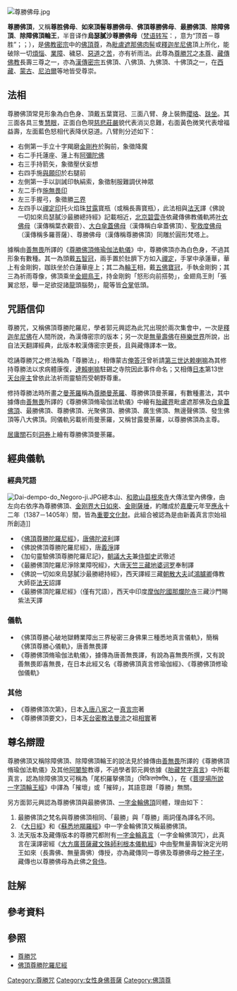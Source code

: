 [[File:尊勝佛母.jpg|thumb]]
{{藏传佛教}}{{汉传密宗}}

'''尊勝佛頂'''，又稱'''尊胜佛母'''、'''如來頂髻尊勝佛母'''、'''佛頂尊勝佛母'''、'''最勝佛頂'''{{R|故宮}}{{R|佛教百科1}}、'''除障佛頂'''{{R|軌儀1}}、'''除障佛頂輪王'''{{R|軌儀2}}{{NoteTag|除障佛頂、除障佛頂輪王二名在學界有爭議，詳見[[#尊名辯證|#尊名辯證]]}}，半音译作'''烏瑟膩沙尊勝佛母'''（[[IAST|梵语转写]]：'''{{IAST|Uṣṇīṣa-vijayā}}'''，意为“顶首－尊胜”；{{Bo|z=གཙུག་གཏོར་རྣམ་རྒྱལ་མ།|w=gtsug tor rnam rgyal ma|t=Tsuktor Namgyelma}}；{{Lang-mn|Бизьяа, Намжилмаа, Жүгдэрнамжилмаа}}），是[[佛教|佛教]][[密宗|密宗]]中的[[佛頂尊|佛頂尊]]，為[[毗盧遮那佛|毗盧遮那佛]][[肉髻|肉髻]]{{R|故宮}}或[[釋迦牟尼佛|釋迦牟尼佛]]頂上{{R|軌儀1}}所化，能破除一切[[煩惱_(佛教)|煩惱]]、[[業障|業障]]、穢惡、[[惡道|惡道]]之[[苦_(佛教)|苦]]，亦有祈雨法。此尊為[[尊勝咒|尊勝咒]]之[[本尊|本尊]]{{R|佛學1}}、[[藏傳佛教|藏傳佛教]]長壽三尊之一{{NoteTag|又稱三長壽佛，另二尊為無量壽佛（又稱[[無量壽決定光明王如來|聖無量壽智決定光明王如來]]、[[長壽佛|長壽佛]]{{R|佛教百科1}}）、[[多羅菩薩#白多羅菩薩（白度母）|白度母]]（白多羅菩薩）。{{R|故宮}}}}，亦為[[漢傳密宗|漢傳密宗]]五佛頂、八佛頂、九佛頂、十佛頂之一{{R|軌儀1}}{{R|佛光1}}{{NoteTag|雖尊勝佛頂是否為除障佛頂尚有爭議，但由於最勝佛頂與除障佛頂同屬五佛頂之一，故此處仍援引同時包含兩者的相關記載。}}，在[[西藏|西藏]]、[[蒙古|蒙古]]、[[尼泊爾|尼泊爾]]{{R|美術圖說4}}等地皆受尊崇。{{R|故宮}}{{R|美術圖說1}}

== 法相 ==
尊勝佛頂常見形象為白色身、頂戴五葉寶冠、三面八臂、身上裝飾[[瓔珞|瓔珞]]、[[趺坐|趺坐]]。其三面各具三隻[[慧眼|慧眼]]，正面白色現[[慈悲|慈悲]][[莊嚴_(佛教)|莊嚴]]貌代表消災息難，右面黃色微笑代表增福益壽，左面藍色怒相代表降伏惡道。八臂則分述如下：
* 右側第一手立十字羯磨[[金剛杵|金剛杵]]於胸前，象徵降魔
* 右二手托蓮座、蓮上有[[阿彌陀佛|阿彌陀佛]]
* 右三手持箭矢，象徵壓伏妄想
* 右四手施[[與願印|與願印]]於右腿前
* 左側第一手以訓誡印執絹索，象徵制服難調伏神眾
* 左二手作[[施無畏印|施無畏印]]
* 左三手握弓，象徵勝[[三界_(佛教)|三界]]
* 左四手以[[禪定印|禪定印]]托火焰珠[[甘露|甘露]]寶瓶（或稱長壽寶瓶）{{R|故宮}}{{R|美術圖說1}}{{R|美術圖說2}}{{R|美術圖說3}}，此法相與[[法天|法天]]譯《佛說一切如來烏瑟膩沙最勝總持經》記載相近{{R|總持經}}，[[碧云寺_(北京市)|北京碧雲寺]]依藏傳佛教儀軌將[[叶衣佛母|叶衣佛母]]（漢傳稱葉衣觀音）、[[大白傘蓋佛母|大白傘蓋佛母]]（漢傳稱白傘蓋佛頂）、[[聖救度佛母|聖救度佛母]]（漢傳稱多羅菩薩）、尊勝佛母（漢傳稱尊勝佛頂）同雕於圓形梵塔上{{R|佛教百科2}}。

據稱由[[善無畏|善無畏]]所譯{{R|佛教百科3}}的《[[尊勝佛頂脩瑜伽法軌儀|尊勝佛頂脩瑜伽法軌儀]]》中，尊勝佛頂亦為白色身，不過其形象有數種。其一為頭戴[[五智冠|五智冠]]，兩手置於肚臍下方如入[[禪定|禪定]]，手掌中承蓮華，華上有金剛鉤，跏趺坐於白蓮華座上{{R|軌儀2}}；其二為[[轉輪王|輪王]]相，戴[[五佛冠|五佛寶冠]]，手執金剛鉤{{R|軌儀1}}；其三為祈雨尊像，佛頂乘坐[[迦楼罗|金翅鳥王]]，持金剛鉤「怒形向前搭勢」，金翅鳥王則「張翼忿怒，舉一足欲捉諸[[那伽#佛教中的那伽|龍]]頭腦勢」，龍等皆[[合掌|合掌]]低頭{{R|軌儀3}}。

== 咒語信仰 ==
{{Main|尊勝咒}}
尊勝咒，又稱佛頂尊勝陀羅尼，學者郭元興認為此咒出現於兩次集會中，一次是[[釋迦牟尼佛|釋迦牟尼佛]]在人間所說，為漢傳密宗的版本；另一次是[[無量壽佛|無量壽佛]]在[[極樂世界|極樂世界]]所說，出自法天翻譯經典，此版本較漢傳密宗更長，且與藏傳譯本一致。{{R|佛教百科1}}

唸誦尊勝咒之修法稱為「尊勝法」，相傳蒙古[[俺答汗|俺答汗]]曾祈請[[第三世达赖喇嘛|第三世达赖喇嘛]]為其修持尊勝法以求病體康復，[[達賴喇嘛|達賴喇嘛]]駐錫之寺院{{Internal_link_helper/en|達蘭薩拉尊勝寺|Namgyal Monastery}}因此事件命名{{R|Bryant Wheel}}；又相傳[[日本|日本]]第13世[[天台座主|天台座主]]{{Internal_link_helper/ja|尊意}}曾依此法祈雨靈驗而受朝野尊重。{{R|佛光3}}

修持尊勝法時所畫之[[曼荼羅|曼荼羅]]稱為[[尊勝曼荼羅|尊勝曼荼羅]]、尊勝佛頂曼荼羅，有數種畫法，其中據傳由[[善無畏|善無畏]]所譯{{R|佛教百科3}}的《尊勝佛頂脩瑜伽法軌儀》中繪有[[胎藏界|胎藏界]]毗盧遮那佛及[[白傘蓋佛頂|白傘蓋佛頂]]、最勝佛頂、尊勝佛頂、光聚佛頂、勝佛頂、廣生佛頂、無邊聲佛頂、發生佛頂等八大佛頂{{R|佛光3}}{{R|佛光4}}。同儀軌另載祈雨曼荼羅，又稱甘露曼荼羅，以尊勝佛頂為主尊{{R|軌儀3}}。{{R|佛光4}}

[[居庸關|居庸關]]石刻[[洞券|洞券]]上繪有尊勝佛頂曼荼羅。{{R|佛光5}}

== 經典儀軌 ==
=== 經典咒語 ===
[[File:Dai-dempo-do_Negoro-ji.JPG|thumb]]總本山、[[和歌山县|和歌山县]][[根來寺|根來寺]]大傳法堂內佛像，由左向右依序為尊勝佛頂、[[金刚界|金刚界]][[大日如來|大日如來]]、[[金剛薩埵|金剛薩埵]]，約雕成於[[嘉慶_(日本)|嘉慶]]元年至[[應永|應永]]十二年（1387－1405年）間，皆為[[重要文化財|重要文化財]]。此組合被認為是由新義真言宗始祖{{Internal_link_helper/ja|覚鑁}}所創造{{R|文化遺產}}]]
* 《[[佛頂尊勝陀羅尼經|佛頂尊勝陀羅尼經]]》，[[唐朝|唐]][[佛陀波利|佛陀波利]]譯
* 《佛說佛頂尊勝陀羅尼經》，唐[[義淨|義淨]]譯
* 《加句靈驗佛頂尊勝陀羅尼記》，[[朝議大夫|朝議大夫]]兼[[侍御史|侍御史]]武徹述
* 《最勝佛頂陀羅尼淨除業障呪經》，大唐[[天竺|天竺]][[三藏|三藏]][[地婆诃罗|地婆诃罗]]奉制譯
* 《佛說一切如來烏瑟膩沙最勝總持經》，西天譯經三藏[[朝散大夫|朝散大夫]]試[[鴻臚卿|鴻臚卿]]傳教大師臣[[法天|法天]]詔譯
* 《最勝佛頂陀羅尼經》（僅有咒語），西天中印度[[摩伽陀國|摩伽陀國]][[那爛陀寺|那爛陀寺]]三藏沙門賜紫法天譯

=== 儀軌 ===
* 《佛頂尊勝心破地獄轉業障出三界秘密三身佛果三種悉地真言儀軌》，簡稱《佛頂尊勝心儀軌》，唐善無畏譯{{R|佛學2}}
* 《尊勝佛頂脩瑜伽法軌儀》，據傳為唐善無畏譯，有說為喜無畏所撰，又有說善無畏即喜無畏，在日本此經又名《尊勝佛頂真言修瑜伽經》、《尊勝佛頂修瑜伽儀軌》{{R|佛光6}}

=== 其他 ===
* 《尊勝佛頂次第》，日本[[入唐八家|入唐八家]]之一[[真言宗|真言宗]]{{Internal_link_helper/ja|常曉}}著{{R|佛光2}}
* 《尊勝佛頂要文》，日本[[天台密教|天台密教]][[法曼流|法曼流]]之祖[[相實|相實]]著{{R|佛教百科4}}

== 尊名辯證 ==
尊勝佛頂又稱除障佛頂、除障佛頂輪王的說法見於據傳由[[善無畏|善無畏]]所譯的《尊勝佛頂脩瑜伽法軌儀》{{R|軌儀1}}{{R|軌儀2}}{{R|佛教百科3}}及其他[[阿闍黎|阿闍黎]]教導，不過學者郭元興依據《[[胎藏梵字真言|胎藏梵字真言]]》中所載真言，認為除障佛頂又可稱為「尾枳羅拏佛頂」（विकिरणोष्णीष、{{IAST|vikiraṇoṣṇīṣa}}{{R|佛光7}}），在《[[菩提場所說一字頂輪王經|菩提場所說一字頂輪王經]]》中譯為「摧壞」或「摧碎」，其語意跟「尊勝」無關。{{R|佛教百科1}}

另方面郭元興認為尊勝佛頂與最勝佛頂、[[一字金輪佛頂|一字金輪佛頂]]同體，理由如下：
# 最勝佛頂之梵名{{IAST|Uṣṇīṣa-vijayā}}與尊勝佛頂相同、「最勝」與「尊勝」兩詞僅為譯名不同。
# 《[[大日經|大日經]]》和《[[蘇悉地羯羅經|蘇悉地羯羅經]]》中一字金輪佛頂又稱最勝佛頂。
# 法天版本及藏傳版本的尊勝咒都附有[[一字金輪真言|一字金輪真言]]（一字金輪佛頂咒），此真言在漢譯密經《[[大方廣菩薩藏文殊師利根本儀軌經|大方廣菩薩藏文殊師利根本儀軌經]]》中由聖無量壽智決定光明王如來（長壽佛、無量壽佛）傳授，亦為藏傳同一尊佛及尊勝佛母之[[种子字|种子字]]，藏傳也以尊勝佛母為此佛之[[脅侍|脅侍]]。{{R|佛教百科1}}

== 註解 ==
{{NoteFoot}}

== 參考資料 ==
{{Reflist|refs=

<ref name="軌儀1">{{Cite book|author=[[善無畏|善無畏]]|date=1988|title=大灌頂曼荼羅品第八|work=《[[大正新脩大藏經|大正新脩大藏經]]第19冊密教部二‧尊勝佛頂脩瑜伽法軌儀卷下》|url=https://cbetaonline.dila.edu.tw/zh/T0973_002|pages=頁378|quote=一切佛頂中尊勝佛頂能除一切煩惱業障故。號為尊勝佛頂心。亦名除障佛頂……爾時世尊慈悲愍念。便入除障[[三摩地|三摩地]]。從如來頂上發生惹耶三摩地。狀若輪王之像。白色首戴五佛寶冠。手執金剛鉤。項背[[圓光|圓光]]。通身如車輪狀。暉曜赫奕。現此三摩地時。十方世界六種震動。十方世界一切[[地獄_(佛教)|地獄]][[六趣|六趣]]眾生應墮惡道者。皆悉滅除一切惡業不復受。若便得生[[天_(佛教)|天]]及十方[[淨土|清淨國土]]。為此善住天子七返惡道之身一時消滅。是故號為除障佛頂輪王。即是五佛頂輪王之一數。并通三佛頂八大頂輪王也。|dead-url=no|location=東京|publisher=大藏出版株式會社|language=zh-tw|access-date=2021-01-23}}</ref>

<ref name="軌儀2">{{Cite book|author=善無畏譯|date=1988|title=尊勝佛頂真言修瑜伽畫像品第七|work=《[[大正新脩大藏經|大正新脩大藏經]]第19冊密教部二‧尊勝佛頂脩瑜伽法軌儀卷上》|url=https://cbetaonline.dila.edu.tw/zh/T0973_001|pages=頁376|quote=左圓明中畫白傘蓋佛頂輪王……其身光及頭光。如五色車輪形。……尊勝佛頂。亦名除障佛頂輪王。於蓮華臺上結跏趺坐白肉色。兩手臍下如入禪定。掌中承蓮華。於蓮華上金剛鉤。如上頂輪王等。種種光明五智冠等。一依瑜伽圖。皆於白蓮華座結跏趺坐。|dead-url=no|location=東京|publisher=大藏出版株式會社|language=zh-tw|access-date=2021-01-23}}</ref>

<ref name="軌儀3">{{Cite book|author=善無畏譯|date=1988|title=尊勝真言修瑜伽祈雨法品第十一|work=《[[大正新脩大藏經|大正新脩大藏經]]第19冊密教部二‧尊勝佛頂脩瑜伽法軌儀卷下》|url=https://cbetaonline.dila.edu.tw/zh/T0973_002|pages=頁381|quote=中心畫尊勝佛頂輪王乘金翅鳥王為座。張翼忿怒舉一足欲捉諸龍頭腦勢。其龍等皆合掌低頭。其本尊把金剛鉤。怒形向前搭勢。|dead-url=no|location=東京|publisher=大藏出版株式會社|language=zh-tw|access-date=2021-01-23}}</ref>

<ref name="佛學1">{{Cite wikisource|editor=[[丁福保|丁福保]]|chapter=尊勝佛頂|wslink=佛學大辭典|wslanguage=zh|plaintitle=《[[佛學大辭典|佛學大辭典]]》|year=1922}}</ref>

<ref name="佛學2">{{Cite wikisource|editor=[[丁福保|丁福保]]|chapter=佛頂尊勝心儀軌|wslink=佛學大辭典|wslanguage=zh|plaintitle=《[[佛學大辭典|佛學大辭典]]》|year=1922}}</ref>

<ref name="佛教百科1">{{Cite book|author=郭元興|date=1994|title=「佛母大孔雀明王經」條目所附〈佛母大孔雀明王經之勝利〉摘錄|work=《中華佛教百科全書》|pages=|location=臺南縣永康市|publisher=中華佛教百科文獻基金會|isbn=9579982104|language=zh-tw}}</ref>

<ref name="佛教百科2">{{Cite book|author=周叔迦|date=1994|title=「碧雲寺」條目所附〈北京香山碧雲寺的雕塑〉摘錄|work=《中華佛教百科全書》|pages=|location=臺南縣永康市|publisher=中華佛教百科文獻基金會|isbn=9579982104|language=zh-tw}}</ref>

<ref name="佛教百科3">{{Cite book|author=中華佛教百科全書編輯委員會編輯；藍吉富主編|date=1994|title=善無畏|work=《中華佛教百科全書》|pages=|location=臺南縣永康市|publisher=中華佛教百科文獻基金會|isbn=9579982104|language=zh-tw}}</ref>

<ref name="佛教百科4">{{Cite book|author=中華佛教百科全書編輯委員會編輯；藍吉富主編|date=1994|title=相實|work=《中華佛教百科全書》|pages=|location=臺南縣永康市|publisher=中華佛教百科文獻基金會|isbn=9579982104|language=zh-tw}}</ref>

<ref name="佛光1">{{Cite book|author=慈怡法師主編|date=1988|title=諸佛頂|work=《佛光大辭典》|pages=|location=高雄縣大樹鄉|publisher=佛光|isbn=9789575433307|language=zh-tw}}</ref>

<ref name="佛光2">{{Cite book|author=慈怡法師主編|date=1988|title=常曉|work=《佛光大辭典》|pages=|location=高雄縣大樹鄉|publisher=佛光|isbn=9789575433307|language=zh-tw}}</ref>

<ref name="佛光3">{{Cite book|author=慈怡法師主編|date=1988|title=尊勝法|work=《佛光大辭典》|pages=|location=高雄縣大樹鄉|publisher=佛光|isbn=9789575433307|language=zh-tw}}</ref>

<ref name="佛光4">{{Cite book|author=慈怡法師主編|date=1988|title=尊勝曼荼羅|work=《佛光大辭典》|pages=|location=高雄縣大樹鄉|publisher=佛光|isbn=9789575433307|language=zh-tw}}</ref>

<ref name="佛光5">{{Cite book|author=慈怡法師主編|date=1988|title=密教美術|work=《佛光大辭典》|pages=|location=高雄縣大樹鄉|publisher=佛光|isbn=9789575433307|language=zh-tw}}</ref>

<ref name="佛光6">{{Cite book|author=慈怡法師主編|date=1988|title=尊勝佛頂修瑜伽法軌儀|work=《佛光大辭典》|pages=|location=高雄縣大樹鄉|publisher=佛光|isbn=9789575433307|language=zh-tw}}</ref>

<ref name="佛光7">{{Cite book|author=慈怡法師主編|date=1988|title=除障佛頂|work=《佛光大辭典》|pages=|location=高雄縣大樹鄉|publisher=佛光|isbn=9789575433307|language=zh-tw}}</ref>

<ref name="故宮">{{Cite url|url=https://www.npm.gov.tw/dm/buddhist/b/K3G000702N000009001.htm|title=佛頂尊勝佛母|author=|language=zh-tw|work=|date=|accessdate=2021-01-23|archive-url=https://web.archive.org/web/20200813144016/https://www.npm.gov.tw/dm/buddhist/b/K3G000702N000009001.htm|archive-date=2020-08-13|dead-url=yes}}</ref>

<ref name="美術圖說1">{{Cite book|editor=如常|date=2013-03|chapter=	
佛頂尊勝佛母像|title=《世界佛教美術圖說大辭典第11冊‧雕塑卷》|url=http://arts.fgs.org.tw/fgs_arts/tw/keyword_search_detail.php?arg=FRBJXLxQkwBsKb1rN1nS%2FkBToB%2F8bxQc3iGehhUo4wijEGCBRki9NBjH|pages=頁558|dead-url=no|location=高雄市|publisher=佛光山宗委會|isbn=9789865844110|language=zh-tw|archive-url=|archive-date=|access-date=2021-01-23}}</ref>

<ref name="美術圖說2">{{Cite book|editor=如常|date=2013-03|chapter=堆綾繡佛頂尊勝佛母像|title=《世界佛教美術圖說大辭典第18冊‧工藝卷》|url=http://arts.fgs.org.tw/fgs_arts/tw/keyword_search_detail.php?arg=QEUbWeoHwQZsKb1rN1nS80NYrx%2F8bxQc3iGehhUo4QijEGCBRki9NBjH|pages=頁243|dead-url=no|location=高雄市|publisher=佛光山宗委會|isbn=9789865844189|language=zh-tw|archive-url=|archive-date=|access-date=2021-01-23}}</ref>

<ref name="美術圖說3">{{Cite book|editor=如常|date=2013-03|chapter=貼花繡佛頂尊勝佛母像|title=《世界佛教美術圖說大辭典第18冊‧工藝卷》|url=http://arts.fgs.org.tw/fgs_arts/tw/keyword_search_detail.php?arg=Q0RJDLtSlldsKb1rN1nS90JZrxn8bwJOxT6PgBdw6AijEGCBRki9NBjH|pages=頁268|dead-url=no|location=高雄市|publisher=佛光山宗委會|isbn=9789865844189|language=zh-tw|archive-url=|archive-date=|access-date=2021-01-23}}</ref>

<ref name="美術圖說4">{{Cite book|editor=如常|date=2013-03|chapter=十萬塔供佛圖|title=《世界佛教美術圖說大辭典第14冊‧繪畫卷》|url=http://arts.fgs.org.tw/fgs_arts/tw/keyword_search_detail.php?arg=QkBCVe8Fx1BsKb1rN1nS90JaoBz8bwJOxT6PgBdw6AijEGCBRki9NBjH|pages=頁129|dead-url=no|location=高雄市|publisher=佛光山宗委會|isbn=9789865844189|language=zh-tw|archive-url=|archive-date=|access-date=2021-01-23}}</ref>

<ref name="總持經">{{Cite book|author=法天譯|date=1988|title=佛說一切如來烏瑟膩沙最勝總持經|work=《[[大正新脩大藏經|大正新脩大藏經]]第19冊密教部二》|url=https://cbetaonline.dila.edu.tw/zh/T0978_001|pages=頁409|quote=身有千光坐蓮華月輪一切莊嚴。面如滿月像有三面三目八臂。右面善相金色。左面作忿怒相利牙青蓮華色。正面圓滿白色。右一手在心執羯磨杵。第二手執蓮花上有無量壽佛。第三手執箭。第四手作施願印。左第一手作金剛拳執索竪頭指。第二手執弓。第三手結無畏印。第四手執寶瓶頂戴塔。|dead-url=no|location=東京|publisher=大藏出版株式會社|language=zh-tw|access-date=2021-01-23}}</ref>

<ref name="Bryant Wheel">{{Cite book|last=Bryant|first=Barry|title=Wheel of Time Sand Mandala: Visual Scripture of Tibetan Buddhism|url=https://archive.org/details/wheeloftimesandm0000brya|orig-year=1992|year=2003|publisher=Snow Lion Publications|location=Ithaca, NY|isbn=1559391871|pages=[https://archive.org/details/wheeloftimesandm0000brya/page/95 95], 96|edition=2nd|language=}}</ref>

<ref name="文化遺產">{{Cite url|url=https://bunka.nii.ac.jp/db/heritages/detail/193646|title=木造尊勝仏頂坐像|author=|language=ja|work=文化遺産データベース|date=|accessdate=2021-01-26|archive-url=https://web.archive.org/web/20210126043527/https://bunka.nii.ac.jp/db/heritages/detail/193646|archive-date=2021-01-26|dead-url=no}}</ref>

}}

== 參照 ==
* [[尊勝咒|尊勝咒]]
* [[佛頂尊勝陀羅尼經|佛頂尊勝陀羅尼經]]

{{密宗}}

[[Category:尊勝咒|Category:尊勝咒]]
[[Category:女性身佛菩薩|Category:女性身佛菩薩]]
[[Category:佛頂尊|Category:佛頂尊]]
